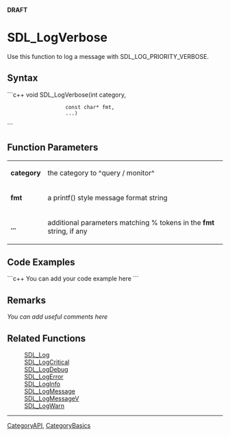 <!-- pragma section-numbers off -->
<!-- pragma camelcase off -->
'''DRAFT'''

= SDL_LogVerbose =
Use this function to log a message with SDL_LOG_PRIORITY_VERBOSE.


== Syntax ==
```c++
void SDL_LogVerbose(int         category, 
                    const char* fmt,
                    ...)
```

== Function Parameters ==
{|
|'''category'''
|the category to ^query / monitor^
|-
|'''fmt'''
|a printf() style message format string
|-
|'''...'''
|additional parameters matching % tokens in the '''fmt''' string, if any
|}

== Code Examples ==
```c++
You can add your code example here
```

== Remarks ==
''You can add useful comments here''

== Related Functions ==
:[[SDL_Log]]
:[[SDL_LogCritical]]
:[[SDL_LogDebug]]
:[[SDL_LogError]]
:[[SDL_LogInfo]]
:[[SDL_LogMessage]]
:[[SDL_LogMessageV]]
:[[SDL_LogWarn]]

----
[[CategoryAPI]], [[CategoryBasics]]
